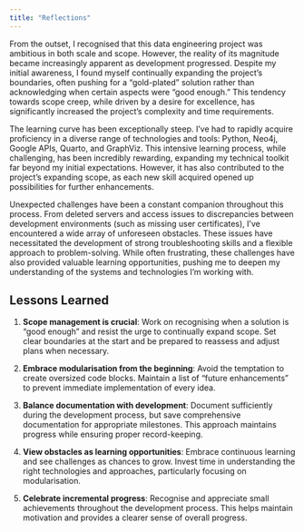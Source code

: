 ```yaml
---
title: "Reflections"
---
```




From the outset, I recognised that this data engineering project was ambitious in both scale and scope. However, the reality of its magnitude became increasingly apparent as development progressed. Despite my initial awareness, I found myself continually expanding the project's boundaries, often pushing for a "gold-plated" solution rather than acknowledging when certain aspects were "good enough." This tendency towards scope creep, while driven by a desire for excellence, has significantly increased the project's complexity and time requirements.

The learning curve has been exceptionally steep. I've had to rapidly acquire proficiency in a diverse range of technologies and tools: Python, Neo4j, Google APIs, Quarto, and GraphViz. This intensive learning process, while challenging, has been incredibly rewarding, expanding my technical toolkit far beyond my initial expectations. However, it has also contributed to the project's expanding scope, as each new skill acquired opened up possibilities for further enhancements.

Unexpected challenges have been a constant companion throughout this process. From deleted servers and access issues to discrepancies between development environments (such as missing user certificates), I've encountered a wide array of unforeseen obstacles. These issues have necessitated the development of strong troubleshooting skills and a flexible approach to problem-solving. While often frustrating, these challenges have also provided valuable learning opportunities, pushing me to deepen my understanding of the systems and technologies I'm working with.

## Lessons Learned

1. **Scope management is crucial**: Work on recognising when a solution is "good enough" and resist the urge to continually expand scope. Set clear boundaries at the start and be prepared to reassess and adjust plans when necessary.

2. **Embrace modularisation from the beginning**: Avoid the temptation to create oversized code blocks. Maintain a list of "future enhancements" to prevent immediate implementation of every idea.

3. **Balance documentation with development**: Document sufficiently during the development process, but save comprehensive documentation for appropriate milestones. This approach maintains progress while ensuring proper record-keeping.

4. **View obstacles as learning opportunities**: Embrace continuous learning and see challenges as chances to grow. Invest time in understanding the right technologies and approaches, particularly focusing on modularisation.

5. **Celebrate incremental progress**: Recognise and appreciate small achievements throughout the development process. This helps maintain motivation and provides a clearer sense of overall progress.